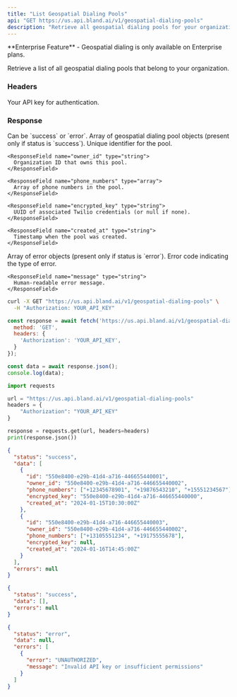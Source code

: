 ```yaml
---
title: "List Geospatial Dialing Pools"
api: "GET https://us.api.bland.ai/v1/geospatial-dialing-pools"
description: "Retrieve all geospatial dialing pools for your organization."
---
```


<Info>
  **Enterprise Feature** - Geospatial dialing is only available on Enterprise plans.
</Info>

Retrieve a list of all geospatial dialing pools that belong to your organization.

### Headers

<ParamField header="authorization" type="string" required>
  Your API key for authentication.
</ParamField>

### Response

<ResponseField name="status" type="string">
  Can be `success` or `error`.
</ResponseField>

<ResponseField name="data" type="array">
  Array of geospatial dialing pool objects (present only if status is `success`).
  
  <Expandable title="pool object properties">
    <ResponseField name="id" type="string">
      Unique identifier for the pool.
    </ResponseField>
    
    <ResponseField name="owner_id" type="string">
      Organization ID that owns this pool.
    </ResponseField>
    
    <ResponseField name="phone_numbers" type="array">
      Array of phone numbers in the pool.
    </ResponseField>
    
    <ResponseField name="encrypted_key" type="string">
      UUID of associated Twilio credentials (or null if none).
    </ResponseField>
    
    <ResponseField name="created_at" type="string">
      Timestamp when the pool was created.
    </ResponseField>
  </Expandable>
</ResponseField>

<ResponseField name="errors" type="array">
  Array of error objects (present only if status is `error`).
  
  <Expandable title="error object properties">
    <ResponseField name="error" type="string">
      Error code indicating the type of error.
    </ResponseField>
    
    <ResponseField name="message" type="string">
      Human-readable error message.
    </ResponseField>
  </Expandable>
</ResponseField>

<RequestExample>

```bash cURL
curl -X GET "https://us.api.bland.ai/v1/geospatial-dialing-pools" \
  -H "Authorization: YOUR_API_KEY"
```

```javascript JavaScript
const response = await fetch('https://us.api.bland.ai/v1/geospatial-dialing-pools', {
  method: 'GET',
  headers: {
    'Authorization': 'YOUR_API_KEY',
  }
});

const data = await response.json();
console.log(data);
```

```python Python
import requests

url = "https://us.api.bland.ai/v1/geospatial-dialing-pools"
headers = {
    "Authorization": "YOUR_API_KEY"
}

response = requests.get(url, headers=headers)
print(response.json())
```

</RequestExample>

<ResponseExample>

```json Success Response
{
  "status": "success",
  "data": [
    {
      "id": "550e8400-e29b-41d4-a716-446655440001",
      "owner_id": "550e8400-e29b-41d4-a716-446655440002",
      "phone_numbers": ["+12345678901", "+19876543210", "+15551234567"],
      "encrypted_key": "550e8400-e29b-41d4-a716-446655440000",
      "created_at": "2024-01-15T10:30:00Z"
    },
    {
      "id": "550e8400-e29b-41d4-a716-446655440003",
      "owner_id": "550e8400-e29b-41d4-a716-446655440002",
      "phone_numbers": ["+13105551234", "+19175555678"],
      "encrypted_key": null,
      "created_at": "2024-01-16T14:45:00Z"
    }
  ],
  "errors": null
}
```

```json Empty Response
{
  "status": "success",
  "data": [],
  "errors": null
}
```

```json Error Response
{
  "status": "error",
  "data": null,
  "errors": [
    {
      "error": "UNAUTHORIZED",
      "message": "Invalid API key or insufficient permissions"
    }
  ]
}
```

</ResponseExample> 